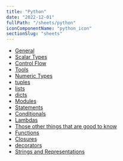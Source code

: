 ```yaml
---
title: "Python"
date: "2022-12-01"
fullPath: "/sheets/python"
iconComponentName: "python_icon"
sectionSlug: "sheets"
---
```


- [General](#general)
- [Scalar Types](./scalar-types)
- [Control Flow](./control-flow)
- [Tools](./tools)
- [Numeric Types](./numeric-types)
- [tuples](./tuples)
- [lists](./lists)
- [dicts](./dicts)
- [Modules](./modules)
- [Statements](./statements)
- [Conditionals](./conditionals)
- [Lambdas](./lambdas)
- [Those other things that are good to know](./those-other-things-that-are-good-to-know)
- [Functions](./functions)
- [Closures](./closures)
- [decorators](./decorators)
- [Strings and Representations](./strings-and-representations)

